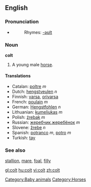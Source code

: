 ==English==

===Pronunciation===
*{{audio|en-us-colt.ogg|Audio (US)}}
*:Rhymes: [[Rhymes:English:-əʊlt|-əʊlt]]

=== Noun ===
'''colt'''

#A young male [[horse]].

==== Translations ====
*Catalan: [[poltre]] ''m''
*Dutch: [[hengstveulen]] ''n''
*Finnish: [[varsa]], [[orivarsa]]
*French: [[poulain]] ''m''
*German: [[Hengstfohlen]] ''n''
*Lithuanian: [[kumeliukas]] ''m''
*Polish: [[źrebak]] ''m''
*Russian: [[жеребчик]],[[жеребёнок]] ''m''
*Slovene: [[žrebe]] ''n''
*Spanish: [[potranco]] ''m'', [[potro]] ''m''
*Turkish: [[tay]]

=== See also ===
[[stallion]], [[mare]], [[foal]], [[filly]]

[[Category:Baby animals]]

[[Category:Horses]]

[[gl:colt]]
[[hu:colt]]
[[vi:colt]]
[[zh:colt]]
